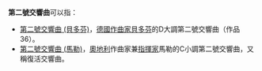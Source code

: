 '''第二號交響曲'''可以指：
* [[第二號交響曲_(貝多芬)|第二號交響曲 (貝多芬)]]，[[德國|德國]][[作曲家|作曲家]][[貝多芬|貝多芬]]的D大調第二號交響曲（作品36）。
* [[第二號交響曲_(馬勒)|第二號交響曲 (馬勒)]]，[[奧地利|奧地利]]作曲家兼[[指揮家|指揮家]]馬勒的C小調第二號交響曲，又稱復活交響曲。
{{disambig|Cat=六字消歧義}}